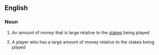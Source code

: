 ==English==

===Noun===
{{en-noun}}

#{{poker}} An amount of money that is large relative to the [[stakes]] being played
#{{poker}} A player who has a large amount of money relative to the stakes being played